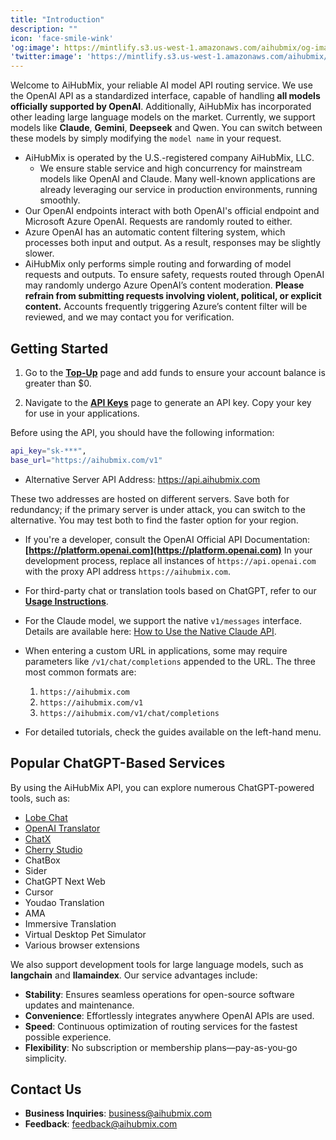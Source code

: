 ```yaml
---
title: "Introduction"
description: ""
icon: 'face-smile-wink'
'og:image': https://mintlify.s3.us-west-1.amazonaws.com/aihubmix/og-image.webp'
'twitter:image': 'https://mintlify.s3.us-west-1.amazonaws.com/aihubmix/og-image.webp'
---
```


Welcome to AiHubMix, your reliable AI model API routing service. We use the OpenAI API as a standardized interface, capable of handling **all models officially supported by OpenAI**. Additionally, AiHubMix has incorporated other leading large language models on the market. Currently, we support models like **Claude**, **Gemini**, **Deepseek** and Qwen. You can switch between these models by simply modifying the `model name` in your request.

- AiHubMix is operated by the U.S.-registered company AiHubMix, LLC.
  - We ensure stable service and high concurrency for mainstream models like OpenAI and Claude. Many well-known applications are already leveraging our service in production environments, running smoothly.
- Our OpenAI endpoints interact with both OpenAI's official endpoint and Microsoft Azure OpenAI. Requests are randomly routed to either.
- Azure OpenAI has an automatic content filtering system, which processes both input and output. As a result, responses may be slightly slower.
- AiHubMix only performs simple routing and forwarding of model requests and outputs. To ensure safety, requests routed through OpenAI may randomly undergo Azure OpenAI’s content moderation. **Please refrain from submitting requests involving violent, political, or explicit content.** Accounts frequently triggering Azure’s content filter will be reviewed, and we may contact you for verification.

## Getting Started

1. Go to the **[Top-Up](https://aihubmix.com/topup)** page and add funds to ensure your account balance is greater than $0.

2. Navigate to the **[API Keys](https://aihubmix.com/token)** page to generate an API key. Copy your key for use in your applications.

Before using the API, you should have the following information:

```bash
api_key="sk-***",
base_url="https://aihubmix.com/v1"
```

- Alternative Server API Address: https://api.aihubmix.com

These two addresses are hosted on different servers. Save both for redundancy; if the primary server is under attack, you can switch to the alternative. You may test both to find the faster option for your region.

- If you're a developer, consult the OpenAI Official API Documentation:
  **[https://platform.openai.com](https://platform.openai.com)**
In your development process, replace all instances of `https://api.openai.com` with the proxy API address `https://aihubmix.com`.

- For third-party chat or translation tools based on ChatGPT, refer to our **[Usage Instructions](https://docs.aihubmix.com/en/api/Non-OpenAI-Models)**.

- For the Claude model, we support the native `v1/messages` interface. Details are available here: [How to Use the Native Claude API](/en/api/Claude-Native).

- When entering a custom URL in applications, some may require parameters like `/v1/chat/completions` appended to the URL. The three most common formats are:
  1. `https://aihubmix.com`
  2. `https://aihubmix.com/v1`
  3. `https://aihubmix.com/v1/chat/completions`

- For detailed tutorials, check the guides available on the left-hand menu.

## Popular ChatGPT-Based Services

By using the AiHubMix API, you can explore numerous ChatGPT-powered tools, such as:
- [Lobe Chat](https://chat-preview.lobehub.com/?utm_source=aihubmix&utm_medium=website&utm_campaign=references)
- [OpenAI Translator](https://chromewebstore.google.com/detail/openai-translator/ogjibjphoadhljaoicdnjnmgokohngcc?hl=zh-TW)
- [ChatX](https://apps.apple.com/app/id6446304087)
- [Cherry Studio](https://cherry-ai.com/)
- ChatBox
- Sider
- ChatGPT Next Web
- Cursor
- Youdao Translation
- AMA
- Immersive Translation
- Virtual Desktop Pet Simulator
- Various browser extensions

We also support development tools for large language models, such as **langchain** and **llamaindex**. Our service advantages include:

- **Stability**: Ensures seamless operations for open-source software updates and maintenance.
- **Convenience**: Effortlessly integrates anywhere OpenAI APIs are used.
- **Speed**: Continuous optimization of routing services for the fastest possible experience.
- **Flexibility**: No subscription or membership plans—pay-as-you-go simplicity.

## Contact Us

- **Business Inquiries**: business@aihubmix.com
- **Feedback**: feedback@aihubmix.com
